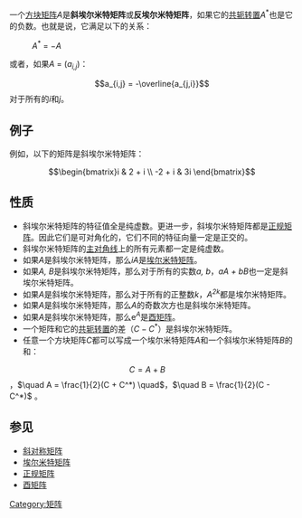 {{copyedit|time=2016-08-24T10:10:19+00:00}}
{{线性代数}}
一个[[方块矩阵|方块矩阵]]''A''是'''斜埃尔米特矩阵'''或'''反埃尔米特矩阵'''，如果它的[[共轭转置|共轭转置]]''A''<sup>*</sup>也是它的负数。也就是说，它满足以下的关系：
:''A''<sup>*</sup> = −''A''
或者，如果''A'' = (''a''<sub>''i,j''</sub>)：
:<math>a_{i,j} = -\overline{a_{j,i}}</math>
对于所有的''i''和''j''。

==例子==

例如，以下的矩阵是斜埃尔米特矩阵：
:<math>\begin{bmatrix}i & 2 + i \\ -2 + i & 3i \end{bmatrix}</math>

==性质==

* 斜埃尔米特矩阵的特征值全是纯虚数。更进一步，斜埃尔米特矩阵都是[[正规矩阵|正规矩阵]]。因此它们是可对角化的，它们不同的特征向量一定是正交的。
* 斜埃尔米特矩阵的[[主对角线|主对角线]]上的所有元素都一定是纯虚数。
* 如果''A''是斜埃尔米特矩阵，那么''iA''是[[埃尔米特矩阵|埃尔米特矩阵]]。
* 如果''A, B''是斜埃尔米特矩阵，那么对于所有的实数''a, b''，''aA + bB''也一定是斜埃尔米特矩阵。
* 如果''A''是斜埃尔米特矩阵，那么对于所有的正整数''k''，''A''<sup>''2k''</sup>都是埃尔米特矩阵。
* 如果''A''是斜埃尔米特矩阵，那么''A''的奇数次方也是斜埃尔米特矩阵。
* 如果''A''是斜埃尔米特矩阵，那么e<sup>''A''</sup>是[[酉矩阵|酉矩阵]]。
* 一个矩阵和它的[[共轭转置|共轭转置]]的差（<math>C - C^*</math>）是斜埃尔米特矩阵。
* 任意一个方块矩阵''C''都可以写成一个埃尔米特矩阵''A''和一个斜埃尔米特矩阵''B''的和：
::<math>C = A+B \quad </math>，<math>\quad A = \frac{1}{2}(C + C^*) \quad </math>，<math>\quad B = \frac{1}{2}(C - C^*) </math> 。

==参见==
*[[斜对称矩阵|斜对称矩阵]]
*[[埃尔米特矩阵|埃尔米特矩阵]]
*[[正规矩阵|正规矩阵]]
*[[酉矩阵|酉矩阵]]

[[Category:矩阵|Category:矩阵]]